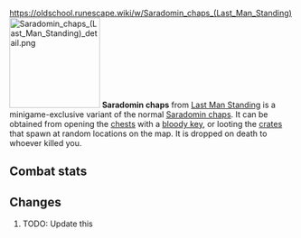 https://oldschool.runescape.wiki/w/Saradomin_chaps_(Last_Man_Standing)
{{Infobox Item
|name = Saradomin chaps
|image = [[File:Saradomin chaps (Last Man Standing).png]]
|release = [[4 August]] [[2016]]
|update = Last Man Standing Beta and Splashing Restrictions  # TODO: Update this
|members = No
|quest = No
|tradeable = No
|placeholder = No
|equipable = Yes
|stackable = No
|noteable = Yes
|options = Wear, Drop
|examine = Saradomin blessed dragonhide chaps.
|value = 10
|alchable = No
|weight = 5.0
|id = 27182
}}
[[File:Saradomin chaps (Last Man Standing) detail.png|160px|left]]
'''Saradomin chaps''' from [[Last Man Standing]] is a minigame-exclusive variant of the normal [[Saradomin chaps]]. It can be obtained from opening the [[Chest (Last Man Standing)|chests]] with a [[bloody key]], or looting the [[Crate (Last Man Standing)|crates]] that spawn at random locations on the map. It is dropped on death to whoever killed you.

==Combat stats==
{{Infobox Bonuses
|astab = 0
|aslash = 0
|acrush = 0
|amagic = -10
|arange = 17
|dstab = 31
|dslash = 25
|dcrush = 33
|dmagic = 28
|drange = 31
|str = 0
|rstr = 0
|mdmg = 0
|prayer = 1
|slot = legs
|image = [[File:Saradomin chaps equipped male.png|160px]]
|altimage = [[File:Saradomin chaps equipped female.png|160px]]
}}

==Changes==
# TODO: Update this
{{Subject changes header}}
{{Subject changes
|date = 4 August 2016
|update = Last Man Standing
|change = The item was made fully available with the release of Last Man Standing.
}}
{{Subject changes footer}}

{{Last Man Standing In-game Items}}